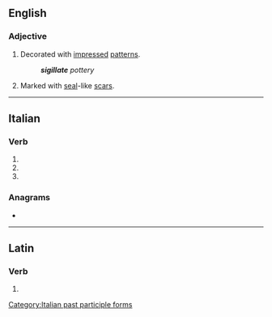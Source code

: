 ==English==

===Adjective===
{{en-adj}}

# Decorated with [[impressed]] [[pattern]]s.
#: '''''sigillate''' pottery''
# {{lb|en|botany}} Marked with [[seal]]-like [[scar]]s.

----

==Italian==

===Verb===
{{head|it|verb form}}

# {{inflection of|it|sigillare||2|p|pres|indc}}
# {{inflection of|it|sigillare||2|p|impr}}
# {{feminine plural of|it|sigillato}}

===Anagrams===
* {{anagrams|it|a=aegiillst|gialliste|legalisti}}

[[Category:Italian past participle forms]]

----

==Latin==

===Verb===
{{la-verb-form|sigillāte}}

# {{inflection of|la|sigillō||2|p|pres|actv|impr}}